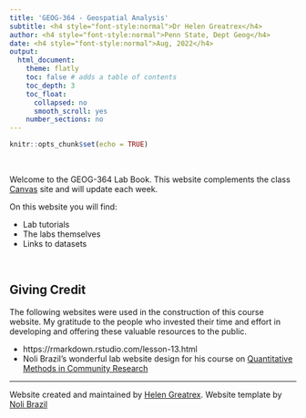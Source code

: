```yaml
---
title: 'GEOG-364 - Geospatial Analysis'
subtitle: <h4 style="font-style:normal">Dr Helen Greatrex</h4>
author: <h4 style="font-style:normal">Penn State, Dept Geog</h4>
date: <h4 style="font-style:normal">Aug, 2022</h4>
output: 
  html_document:
    theme: flatly  
    toc: false # adds a table of contents
    toc_depth: 3
    toc_float:
      collapsed: no
      smooth_scroll: yes
    number_sections: no
---
```



<style>
p.comment {
background-color: #DBDBDB;
padding: 10px;
border: 1px solid black;
margin-left: 25px;
border-radius: 5px;
font-style: italic;
}

.figure {
   margin-top: 20px;
   margin-bottom: 20px;
}

h1.title {
  font-weight: bold;
  font-family: Arial;  
}

h2.title {
  font-family: Arial;  
}

</style>


<style type="text/css">
#TOC {
  font-size: 13px;
  font-family: Arial;
}
</style>

</style>

```r
knitr::opts_chunk$set(echo = TRUE)
```

\


Welcome to the GEOG-364 Lab Book.  This website complements the class [Canvas](https://canvas.psu.edu/) site and will update each week.

On this website you will find:

* Lab tutorials 
* The labs themselves
* Links to datasets

<br>

## Giving Credit

The following websites were used in the construction of this course website. My gratitude to the people who invested their time and effort in developing and offering these valuable resources to the public.


* https://rmarkdown.rstudio.com/lesson-13.html
* Noli Brazil's wonderful lab website design for his course on [Quantitative Methods in Community Research](https://crd150.github.io/index.html)




***


Website created and maintained by [Helen Greatrex](https://www.geog.psu.edu/directory/helen-greatrex). Website template by [Noli Brazil](https://nbrazil.faculty.ucdavis.edu/)
